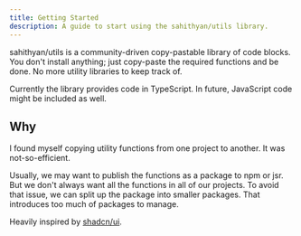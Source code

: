 ```yaml
---
title: Getting Started
description: A guide to start using the sahithyan/utils library.
---
```


sahithyan/utils is a community-driven copy-pastable library of code blocks. You
don't install anything; just copy-paste the required functions and be done. No
more utility libraries to keep track of.

Currently the library provides code in TypeScript. In future, JavaScript code
might be included as well.

## Why

I found myself copying utility functions from one project to another. It was
not-so-efficient.

Usually, we may want to publish the functions as a package to npm or jsr. But we
don't always want all the functions in all of our projects. To avoid that issue,
we can split up the package into smaller packages. That introduces too much of
packages to manage.

Heavily inspired by [shadcn/ui](https://ui.shadcn.com).
